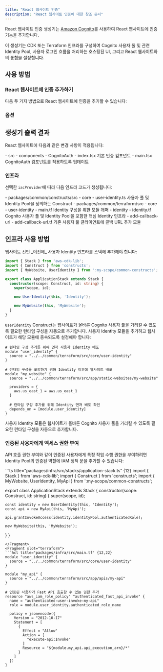 ```yaml
---
title: "React 웹사이트 인증"
description: "React 웹사이트 인증에 대한 참조 문서"
---
```





React 웹사이트 인증 생성기는 [Amazon Cognito](https://aws.amazon.com/cognito/)를 사용하여 React 웹사이트에 인증 기능을 추가합니다.

이 생성기는 CDK 또는 Terraform 인프라를 구성하여 Cognito 사용자 풀 및 관련 Identity Pool, 사용자 로그인 흐름을 처리하는 호스팅된 UI, 그리고 React 웹사이트와의 통합을 설정합니다.

## 사용 방법

### React 웹사이트에 인증 추가하기

다음 두 가지 방법으로 React 웹사이트에 인증을 추가할 수 있습니다:

<RunGenerator generator="ts#react-website#auth" />

### 옵션

<GeneratorParameters generator="ts#react-website#auth" />

## 생성기 출력 결과

React 웹사이트에 다음과 같은 변경 사항이 적용됩니다:

<FileTree>
  - src
    - components
      - CognitoAuth
        - index.tsx 기본 인증 컴포넌트
    - main.tsx CognitoAuth 컴포넌트를 적용하도록 업데이트
</FileTree>

### 인프라

<Snippet name="shared-constructs" />

선택한 `iacProvider`에 따라 다음 인프라 코드가 생성됩니다:

<Infrastructure>
<Fragment slot="cdk">
<FileTree>
  - packages/common/constructs/src
    - core
      - user-identity.ts 사용자 풀 및 Identity Pool을 정의하는 Construct
</FileTree>
</Fragment>
<Fragment slot="terraform">
<FileTree>
  - packages/common/terraform/src
    - core
      - user-identity
        - main.tf Identity 구성을 위한 모듈 래퍼
        - identity
          - identity.tf Cognito 사용자 풀 및 Identity Pool을 포함한 핵심 Identity 인프라
        - add-callback-url
          - add-callback-url.tf 기존 사용자 풀 클라이언트에 콜백 URL 추가 모듈
</FileTree>
</Fragment>
</Infrastructure>

## 인프라 사용 방법

<Infrastructure>
<Fragment slot="cdk">
웹사이트 선언 _이전에_ 사용자 Identity 인프라를 스택에 추가해야 합니다:

```ts title="packages/infra/src/stacks/application-stack.ts" {3,9}
import { Stack } from 'aws-cdk-lib';
import { Construct } from 'constructs';
import { MyWebsite, UserIdentity } from ':my-scope/common-constructs';

export class ApplicationStack extends Stack {
  constructor(scope: Construct, id: string) {
    super(scope, id);

    new UserIdentity(this, 'Identity');

    new MyWebsite(this, 'MyWebsite');
  }
}
```

`UserIdentity` Construct는 웹사이트가 올바른 Cognito 사용자 풀을 가리킬 수 있도록 필요한 <Link path="guides/react-website#runtime-configuration">런타임 구성</Link>을 자동으로 추가합니다.
</Fragment>
<Fragment slot="terraform">
사용자 Identity 모듈을 추가하고 웹사이트가 해당 모듈에 종속되도록 설정해야 합니다:

```hcl title="packages/infra/src/main.tf" {2-4,14-15}
# 런타임 구성 추가를 위해 먼저 사용자 Identity 배포
module "user_identity" {
  source = "../../common/terraform/src/core/user-identity"
}

# 런타임 구성을 포함하기 위해 Identity 이후에 웹사이트 배포
module "my_website" {
  source = "../../common/terraform/src/app/static-websites/my-website"

  providers = {
    aws.us_east_1 = aws.us_east_1
  }

  # 런타임 구성 추가를 위해 Identity 먼저 배포 확인
  depends_on = [module.user_identity]
}
```

사용자 Identity 모듈은 웹사이트가 올바른 Cognito 사용자 풀을 가리킬 수 있도록 필요한 <Link path="guides/react-website#runtime-configuration">런타임 구성</Link>을 자동으로 추가합니다.
</Fragment>
</Infrastructure>

### 인증된 사용자에게 액세스 권한 부여

API 호출 권한 부여와 같이 인증된 사용자에게 특정 작업 수행 권한을 부여하려면 Identity Pool의 인증된 역할에 IAM 정책 문을 추가할 수 있습니다:

<Infrastructure>
<Fragment slot="cdk">
```ts title="packages/infra/src/stacks/application-stack.ts" {12}
import { Stack } from 'aws-cdk-lib';
import { Construct } from 'constructs';
import { MyWebsite, UserIdentity, MyApi } from ':my-scope/common-constructs';

export class ApplicationStack extends Stack {
  constructor(scope: Construct, id: string) {
    super(scope, id);

    const identity = new UserIdentity(this, 'Identity');
    const api = new MyApi(this, 'MyApi');

    api.grantInvokeAccess(identity.identityPool.authenticatedRole);

    new MyWebsite(this, 'MyWebsite');
  }
}
```
</Fragment>
<Fragment slot="terraform">
```hcl title="packages/infra/src/main.tf" {12,22}
module "user_identity" {
  source = "../../common/terraform/src/core/user-identity"
}

module "my_api" {
  source = "../../common/terraform/src/app/apis/my-api"
}

# 인증된 사용자가 Fast API 호출할 수 있는 권한 추가
resource "aws_iam_role_policy" "authenticated_fast_api_invoke" {
  name = "authenticated-user-invoke-my-api"
  role = module.user_identity.authenticated_role_name

  policy = jsonencode({
    Version = "2012-10-17"
    Statement = [
      {
        Effect = "Allow"
        Action = [
          "execute-api:Invoke"
        ]
        Resource = "${module.my_api.api_execution_arn}/*"
      }
    ]
  })
}
```
</Fragment>
</Infrastructure>